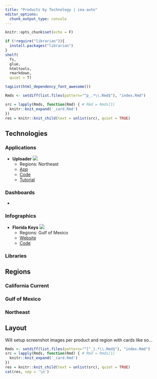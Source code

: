 ```yaml
---
title: "Products by Technology | iea-auto"
editor_options: 
  chunk_output_type: console
---
```


```r
knitr::opts_chunk$set(echo = F)

if (!require("librarian")){
  install.packages("librarian")
}
shelf(
  fs,
  glue,
  htmltools,
  rmarkdown,
  quiet = T)

tagList(html_dependency_font_awesome())

Rmds <- setdiff(list.files(pattern="^p_.*\\.Rmd$"), "index.Rmd")

src = lapply(Rmds, function(Rmd) { # Rmd = Rmds[1]
  knitr::knit_expand('_card.Rmd')
})
res = knitr::knit_child(text = unlist(src), quiet = TRUE)

```

## Technologies

### Applications

- **Uploader**
  ![](images/uploader.png)
  - Regions: Northeast
  - [App](https://shiny.iea-demo.us/uploader/)
  - [Code](https://github.com/marinebon/iea-uploader)
  - [Tutorial](https://www.youtube.com/watch?v=jpKv5PbBxq4)

### Dashboards

- 

### Infographics

- **Florida Keys**
  ![](images/infographiq_fk-esr.png)
  - Regions: Gulf of Mexico
  - [Website](https://shiny.iea-demo.us/uploader/)
  - [Code](https://github.com/marinebon/iea-uploader)

  
### Libraries

## Regions

### California Current

### Gulf of Mexico

### Northeast

## Layout

Will setup screenshot images per product and region with cards like so...

<div class="card-deck">

```r
Rmds <- setdiff(list.files(pattern="^[^_].*\\.Rmd$"), "index.Rmd")
src = lapply(Rmds, function(Rmd) { # Rmd = Rmds[1]
  knitr::knit_expand('_card.Rmd')
})
res = knitr::knit_child(text = unlist(src), quiet = TRUE)
cat(res, sep = '\n')
```
</div>

<br/>

